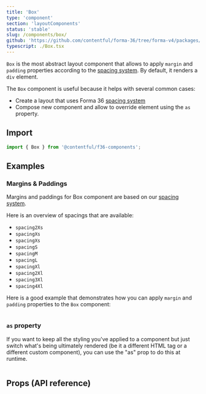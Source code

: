 ```yaml
---
title: 'Box'
type: 'component'
section: 'layoutComponents'
status: 'stable'
slug: /components/box/
github: 'https://github.com/contentful/forma-36/tree/forma-v4/packages/core/src/Box'
typescript: ./Box.tsx
---
```


`Box` is the most abstract layout component that allows to apply `margin` and `padding` properties according to the [spacing system]. By default, it renders a `div` element.

The `Box` component is useful because it helps with several common cases:

- Create a layout that uses Forma 36 [spacing system]
- Compose new component and allow to override element using the `as` property.

## Import

```js static=true
import { Box } from '@contentful/f36-components';
```

## Examples

### Margins & Paddings

Margins and paddings for Box component are based on our [spacing system].

Here is an overview of spacings that are available:

- `spacing2Xs`
- `spacingXs`
- `spacingXs`
- `spacingS`
- `spacingM`
- `spacingL`
- `spacingXl`
- `spacing2Xl`
- `spacing3Xl`
- `spacing4Xl`

Here is a good example that demonstrates how you can apply `margin` and `padding` properties to the `Box` component:

```jsx file=examples/BoxSpacingExample.tsx

```

### `as` property

If you want to keep all the styling you've applied to a component but just switch what's being ultimately rendered (be it a different HTML tag or a different custom component), you can use the "as" prop to do this at runtime.

```jsx file=examples/BoxPolymorphicExample.tsx

```

## Props (API reference)

<Props of="Box" storybookPath="/story/layout-box--basic" />

[spacing system]: ../tokens/spacing
